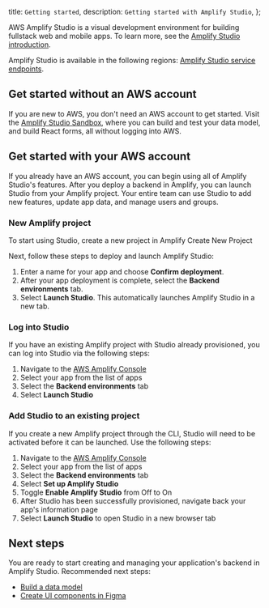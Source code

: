  title: `Getting started`,
  description: `Getting started with Amplify Studio`,
};

AWS Amplify Studio is a visual development environment for building fullstack web and mobile apps. To learn more, see the [Amplify Studio introduction](/console/).

Amplify Studio is available in the following regions: [Amplify Studio service endpoints](https://docs.aws.amazon.com/general/latest/gr/amplify.html#amplifyadmin_region).

## Get started without an AWS account

If you are new to AWS, you don't need an AWS account to get started. Visit the [Amplify Studio Sandbox](https://sandbox.amplifyapp.com/), where you can build and test your data model, and build React forms, all without logging into AWS.

## Get started with your AWS account

If you already have an AWS account, you can begin using all of Amplify Studio's features. After you deploy a backend in Amplify, you can launch Studio from your Amplify project. Your entire team can use Studio to add new features, update app data, and manage users and groups.

### New Amplify project
To start using Studio, create a new project in Amplify
<InternalLinkButton href="https://console.aws.amazon.com/amplify/home?#/deploy-backend">
  <span slot="text">Create New Project</span>
</InternalLinkButton>

Next, follow these steps to deploy and launch Amplify Studio:
1. Enter a name for your app and choose **Confirm deployment**. 
1. After your app deployment is complete, select the **Backend environments** tab.
1. Select **Launch Studio**. This automatically launches Amplify Studio in a new tab.

### Log into Studio
If you have an existing Amplify project with Studio already provisioned, you can log into Studio via the following steps:
1. Navigate to the [AWS Amplify Console](https://console.aws.amazon.com/amplify/home)
1. Select your app from the list of apps
1. Select the **Backend environments** tab
1. Select **Launch Studio**

### Add Studio to an existing project
If you create a new Amplify project through the CLI, Studio will need to be activated before it can be launched. Use the following steps:
1. Navigate to the [AWS Amplify Console]("https://console.aws.amazon.com/amplify/home")
1. Select your app from the list of apps
1. Select the **Backend environments** tab
1. Select **Set up Amplify Studio**
1. Toggle **Enable Amplify Studio** from Off to On
1. After Studio has been successfully provisioned, navigate back your app's information page
1. Select **Launch Studio** to open Studio in a new browser tab

## Next steps

You are ready to start creating and managing your application's backend in Amplify Studio. Recommended next steps:
  * [Build a data model](/console/data/data-model)
  * [Create UI components in Figma](/console/uibuilder/figmatocode/)
